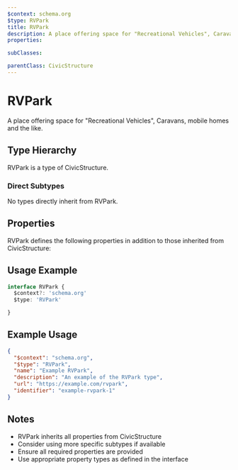 ```yaml
---
$context: schema.org
$type: RVPark
title: RVPark
description: A place offering space for "Recreational Vehicles", Caravans, mobile homes and the like.
properties:

subClasses:

parentClass: CivicStructure
---
```


# RVPark

A place offering space for "Recreational Vehicles", Caravans, mobile homes and the like.

## Type Hierarchy

RVPark is a type of CivicStructure.

### Direct Subtypes

No types directly inherit from RVPark.

## Properties

RVPark defines the following properties in addition to those inherited from CivicStructure:



## Usage Example

```typescript
interface RVPark {
  $context?: 'schema.org'
  $type: 'RVPark'

}
```

## Example Usage

```json
{
  "$context": "schema.org",
  "$type": "RVPark",
  "name": "Example RVPark",
  "description": "An example of the RVPark type",
  "url": "https://example.com/rvpark",
  "identifier": "example-rvpark-1"
}
```

## Notes

- RVPark inherits all properties from CivicStructure
- Consider using more specific subtypes if available
- Ensure all required properties are provided
- Use appropriate property types as defined in the interface
